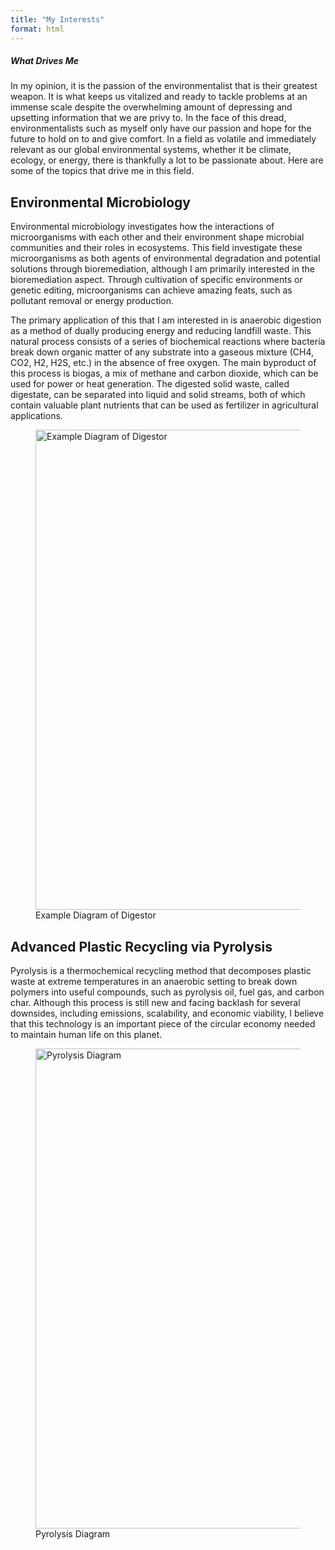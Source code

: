 ```yaml
---
title: "My Interests"
format: html
---
```


##### What Drives Me

In my opinion, it is the passion of the environmentalist that is their greatest weapon. It is what keeps us vitalized and ready to tackle problems at an immense scale despite the overwhelming amount of depressing and upsetting information that we are privy to. In the face of this dread, environmentalists such as myself only have our passion and hope for the future to hold on to and give comfort. In a field as volatile and immediately relevant as our global environmental systems, whether it be climate, ecology, or energy, there is thankfully a lot to be passionate about. Here are some of the topics that drive me in this field.

## Environmental Microbiology

Environmental microbiology investigates how the interactions of microorganisms with each other and their environment shape microbial communities and their roles in ecosystems. This field investigate these microorganisms as both agents of environmental degradation and potential solutions through bioremediation, although I am primarily interested in the bioremediation aspect. Through cultivation of specific environments or genetic editing, microorganisms can achieve amazing feats, such as pollutant removal or energy production.

The primary application of this that I am interested in is anaerobic digestion as a method of dually producing energy and reducing landfill waste. This natural process consists of a series of biochemical reactions where bacteria break down organic matter of any substrate into a gaseous mixture (CH4, CO2, H2, H2S, etc.) in the absence of free oxygen. The main byproduct of this process is biogas, a mix of methane and carbon dioxide, which can be used for power or heat generation. The digested solid waste, called digestate, can be separated into liquid and solid streams, both of which contain valuable plant nutrients that can be used as fertilizer in agricultural applications.

![Example Diagram of Digestor](photos/anaerobic.png){width="8in"}

## Advanced Plastic Recycling via Pyrolysis

Pyrolysis is a thermochemical recycling method that decomposes plastic waste at extreme temperatures in an anaerobic setting to break down polymers into useful compounds, such as pyrolysis oil, fuel gas, and carbon char. Although this process is still new and facing backlash for several downsides, including emissions, scalability, and economic viability, I believe that this technology is an important piece of the circular economy needed to maintain human life on this planet.

![Pyrolysis Diagram](photos/pyrolysis.webp){width="8in"}
